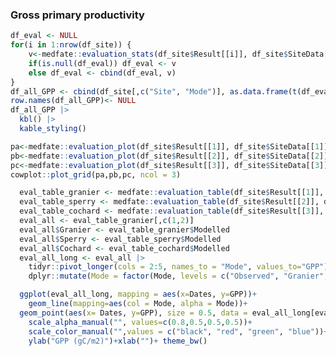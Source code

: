 ### Gross primary productivity
```r
df_eval <- NULL
for(i in 1:nrow(df_site)) {
    v<-medfate::evaluation_stats(df_site$Result[[i]], df_site$SiteData[[i]]$measuredData, type= "GPP")
    if(is.null(df_eval)) df_eval <- v
    else df_eval <- cbind(df_eval, v)
}
df_all_GPP <- cbind(df_site[,c("Site", "Mode")], as.data.frame(t(df_eval)))
row.names(df_all_GPP)<- NULL
df_all_GPP |> 
  kbl() |>
  kable_styling()
```

```r
pa<-medfate::evaluation_plot(df_site$Result[[1]], df_site$SiteData[[1]]$measuredData, type= "GPP", plotType = "scatter")+labs(subtitle="Granier")
pb<-medfate::evaluation_plot(df_site$Result[[2]], df_site$SiteData[[2]]$measuredData, type= "GPP", plotType = "scatter")+labs(subtitle="Sperry")
pc<-medfate::evaluation_plot(df_site$Result[[3]], df_site$SiteData[[3]]$measuredData, type= "GPP", plotType = "scatter")+labs(subtitle="Cochard")
cowplot::plot_grid(pa,pb,pc, ncol = 3)
```

```r
  eval_table_granier <- medfate::evaluation_table(df_site$Result[[1]], df_site$SiteData[[1]]$measuredData, type= "GPP")
  eval_table_sperry <- medfate::evaluation_table(df_site$Result[[2]], df_site$SiteData[[2]]$measuredData, type= "GPP")
  eval_table_cochard <- medfate::evaluation_table(df_site$Result[[3]], df_site$SiteData[[3]]$measuredData, type= "GPP")
  eval_all <- eval_table_granier[,c(1,2)]
  eval_all$Granier <- eval_table_granier$Modelled
  eval_all$Sperry <- eval_table_sperry$Modelled
  eval_all$Cochard <- eval_table_cochard$Modelled
  eval_all_long <- eval_all |>
    tidyr::pivot_longer(cols = 2:5, names_to = "Mode", values_to="GPP") |>
    dplyr::mutate(Mode = factor(Mode, levels = c("Observed", "Granier", "Sperry", "Cochard")))

  ggplot(eval_all_long, mapping = aes(x=Dates, y=GPP))+
    geom_line(mapping=aes(col = Mode, alpha = Mode))+
  geom_point(aes(x= Dates, y=GPP), size = 0.5, data = eval_all_long[eval_all_long$Mode=="Observed",])+
    scale_alpha_manual("", values=c(0.8,0.5,0.5,0.5))+
    scale_color_manual("",values = c("black", "red", "green", "blue"))+
    ylab("GPP (gC/m2)")+xlab("")+ theme_bw()
```
